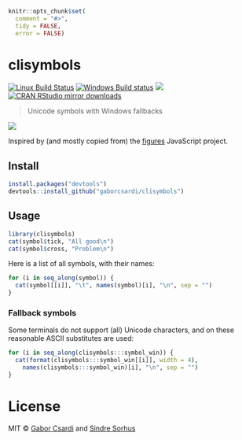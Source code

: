 
```r
knitr::opts_chunk$set(
  comment = "#>",
  tidy = FALSE,
  error = FALSE)
```


# clisymbols

[![Linux Build Status](https://travis-ci.org/gaborcsardi/clisymbols.svg?branch=master)](https://travis-ci.org/gaborcsardi/clisymbols)
[![Windows Build status](https://ci.appveyor.com/api/projects/status/github/gaborcsardi/clisymbols?svg=true)](https://ci.appveyor.com/project/gaborcsardi/clisymbols)
[![](http://www.r-pkg.org/badges/version/clisymbols)](http://www.r-pkg.org/pkg/clisymbols)
[![CRAN RStudio mirror downloads](http://cranlogs.r-pkg.org/badges/clisymbols)](http://www.r-pkg.org/pkg/clisymbols)


> Unicode symbols with Windows fallbacks

![](/inst/screenshot.png)

Inspired by (and mostly copied from) the
[figures](https://github.com/sindresorhus/figures) JavaScript project.

## Install

```r
install.packages("devtools")
devtools::install_github("gaborcsardi/clisymbols")
```

## Usage

```r
library(clisymbols)
cat(symbol$tick, "All good\n")
cat(symbol$cross, "Problem\n")
```

Here is a list of all symbols, with their names:

```r
for (i in seq_along(symbol)) {
  cat(symbol[[i]], "\t", names(symbol)[i], "\n", sep = "")
}
```

### Fallback symbols

Some terminals do not support (all) Unicode characters, and on these reasonable
ASCII substitutes are used:

```r
for (i in seq_along(clisymbols:::symbol_win)) {
  cat(format(clisymbols:::symbol_win[[i]], width = 4),
    names(clisymbols:::symbol_win)[i], "\n", sep = "")
}
```

# License

MIT © [Gabor Csardi](http://gaborcsardi.org) and [Sindre Sorhus](http://sindresorhus.com)

